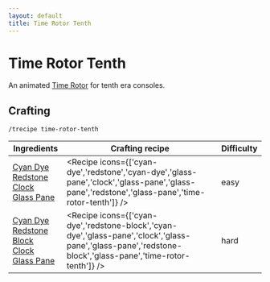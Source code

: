 ```yaml
---
layout: default
title: Time Rotor Tenth
---
```



Time Rotor Tenth
===================

An animated [Time Rotor](/time-rotor) for tenth era consoles.

## Crafting

`/trecipe time-rotor-tenth`

| Ingredients | Crafting recipe | Difficulty |
| ----------- | --------------- | ------------- |
| [Cyan Dye](https://minecraft.wiki/w/Cyan_Dye)<br/>[Redstone](https://minecraft.wiki/w/Redstone)<br/>[Clock](https://minecraft.wiki/w/Clock)<br/>[Glass Pane](https://minecraft.wiki/w/Glass_Pane) | <Recipe icons={['cyan-dye','redstone','cyan-dye','glass-pane','clock','glass-pane','glass-pane','redstone','glass-pane','time-rotor-tenth']} /> | easy |
| [Cyan Dye](https://minecraft.wiki/w/Cyan_Dye)<br/>[Redstone Block](https://minecraft.wiki/w/Redstone_Block)<br/>[Clock](https://minecraft.wiki/w/Clock)<br/>[Glass Pane](https://minecraft.wiki/w/Glass_Pane) | <Recipe icons={['cyan-dye','redstone-block','cyan-dye','glass-pane','clock','glass-pane','glass-pane','redstone-block','glass-pane','time-rotor-tenth']} /> | hard |
